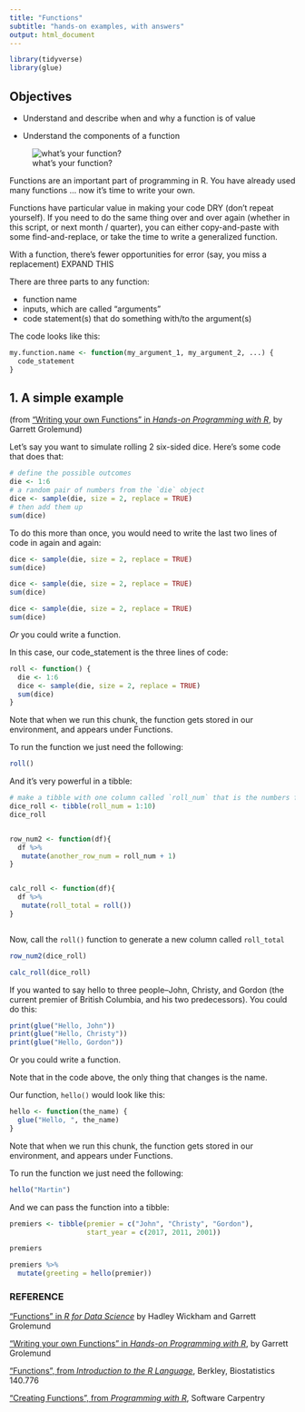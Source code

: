 ```yaml
---
title: "Functions"
subtitle: "hands-on examples, with answers"
output: html_document
---
```


<!-- 
This file by Martin Monkman is licensed under a Creative Commons Attribution 4.0 International License (https://creativecommons.org/licenses/by/4.0/). 

Some content is drawn from 

A. _R for Data Science_ by Hadley Wickham and Garrett Grolemund
-- (https://r4ds.had.co.nz/) -- which is licensed under the Creative Commons
Attribution-NonCommercial-NoDerivs 3.0 (CC BY-NC-ND 3.0 US) 

B. _Hands-On Programming with R_ by Garrett Grolemund
-- (https://rstudio-education.github.io/hopr/index.html) -- which is licensed under the Creative Commons Attribution-NonCommercial-NoDerivs 4.0
(CC BY-NC-ND 4.0 US) 

-->

```r
library(tidyverse)
library(glue)
```



## Objectives

* Understand and describe when and why a function is of value

* Understand the components of a function



![what's your function?](../img/shr_function.jpg)


Functions are an important part of programming in R. You have already used many functions ... now it's time to write your own.

Functions have particular value in making your code DRY (don't repeat yourself). If you need to do the same thing over and over again (whether in this script, or next month / quarter), you can either copy-and-paste with some find-and-replace, or take the time to write a generalized function. 

With a function, there's fewer opportunities for error (say, you miss a replacement) EXPAND THIS


There are three parts to any function:

* function name  
* inputs, which are called "arguments"  
* code statement(s) that do something with/to the argument(s)  

The code looks like this:

```r
my.function.name <- function(my_argument_1, my_argument_2, ...) {
  code_statement
}
```

## 1. A simple example

(from ["Writing your own Functions" in _Hands-on Programming with R_](https://rstudio-education.github.io/hopr/basics.html#write-functions), by Garrett Grolemund)


Let's say you want to simulate rolling 2 six-sided dice. Here's some code that does that:

```r
# define the possible outcomes
die <- 1:6
# a random pair of numbers from the `die` object
dice <- sample(die, size = 2, replace = TRUE)
# then add them up
sum(dice)

```


To do this more than once, you would need to write the last two lines of code in again and again:

```r

dice <- sample(die, size = 2, replace = TRUE)
sum(dice)

dice <- sample(die, size = 2, replace = TRUE)
sum(dice)

dice <- sample(die, size = 2, replace = TRUE)
sum(dice)


```


_Or_ you could write a function.

In this case, our code_statement is the three lines of code:


```r

roll <- function() {
  die <- 1:6
  dice <- sample(die, size = 2, replace = TRUE)
  sum(dice)
}

```


Note that when we run this chunk, the function gets stored in our environment, and appears under Functions.

To run the function we just need the following:

```r

roll()

```


And it's very powerful in a tibble:

```r
# make a tibble with one column called `roll_num` that is the numbers from 1 to 10
dice_roll <- tibble(roll_num = 1:10)
dice_roll


row_num2 <- function(df){
  df %>%
   mutate(another_row_num = roll_num + 1)
}


calc_roll <- function(df){
  df %>%
   mutate(roll_total = roll())
}



```


Now, call the `roll()` function to generate a new column called `roll_total`

```r

row_num2(dice_roll)

calc_roll(dice_roll)

```










If you wanted to say hello to three people--John, Christy, and Gordon (the current premier of British Columbia, and his two predecessors). You could do this:

```r
print(glue("Hello, John"))
print(glue("Hello, Christy"))
print(glue("Hello, Gordon"))

```

Or you could write a function.

Note that in the code above, the only thing that changes is the name.

Our function, `hello()` would look like this:

```r

hello <- function(the_name) {
  glue("Hello, ", the_name)
}

```


Note that when we run this chunk, the function gets stored in our environment, and appears under Functions.

To run the function we just need the following:

```r

hello("Martin")

```


And we can pass the function into a tibble:

```r

premiers <- tibble(premier = c("John", "Christy", "Gordon"),
                   start_year = c(2017, 2011, 2001))

premiers

```


```r

premiers %>%
  mutate(greeting = hello(premier))

```



### REFERENCE

["Functions" in _R for Data Science_](https://r4ds.had.co.nz/functions.html) by Hadley Wickham and Garrett Grolemund

["Writing your own Functions" in _Hands-on Programming with R_](https://rstudio-education.github.io/hopr/basics.html#write-functions), by Garrett Grolemund


["Functions", from _Introduction to the R Language_](https://www.stat.berkeley.edu/~statcur/Workshop2/Presentations/functions.pdf), Berkley, Biostatistics 140.776


["Creating Functions", from _Programming with R_](https://swcarpentry.github.io/r-novice-inflammation/02-func-R/), Software Carpentry








